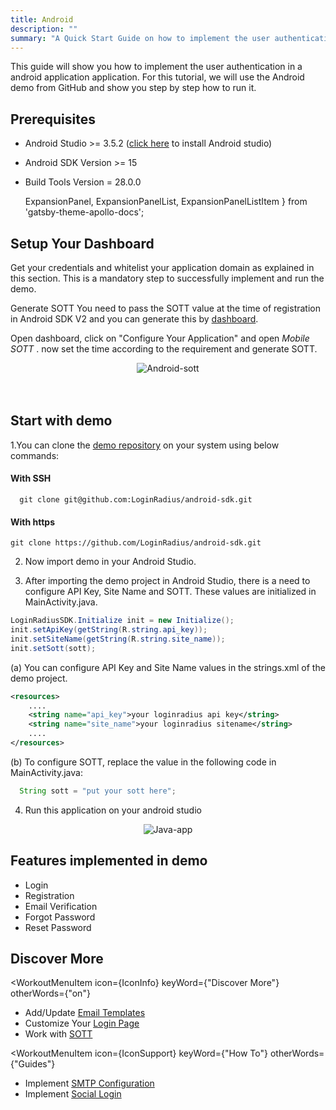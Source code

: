 ```yaml
---
title: Android
description: ""
summary: "A Quick Start Guide on how to implement the user authentication in a android application."
---
```


This guide will show you how to implement the user authentication in a android application application. For this tutorial, we will use the Android demo from GitHub and show you step by step how to run it.

## Prerequisites

* Android Studio >= 3.5.2 ([click here](https://developer.android.com/studio#Requirements) to install Android studio)
* Android SDK Version >= 15
* Build Tools Version = 28.0.0

  ExpansionPanel,
  ExpansionPanelList,
  ExpansionPanelListItem
} from 'gatsby-theme-apollo-docs';


## Setup Your Dashboard

Get your credentials and whitelist your application domain as explained in this section. This is a mandatory step to successfully implement and run the demo.

<ExpansionPanel title="Click here to view details">
<Setup />
</ExpansionPanel>


Generate SOTT You need to pass the SOTT value at the time of registration in Android SDK V2 and you can generate this by [dashboard](https://dashboard.loginradius.com/dashboard).

Open dashboard, click on "Configure Your Application" and open *Mobile SOTT* . now set the time according to the requirement and generate SOTT.

<div style="text-align:center">
  <img src="../assets/sott.png" alt="Android-sott" />
</div>
<br></br>


## Start with demo

1.You can clone the [demo repository](https://github.com/LoginRadius/android-sdk) on your system using below commands:

  #### With SSH
  ```
    git clone git@github.com:LoginRadius/android-sdk.git
  ```
  #### With https
  ```
  git clone https://github.com/LoginRadius/android-sdk.git
  ```
2. Now import demo in your Android Studio.

3. After importing the demo project in Android Studio, there is a need to configure API Key, Site Name and SOTT. These values are initialized in MainActivity.java.

```java
LoginRadiusSDK.Initialize init = new Initialize();
init.setApiKey(getString(R.string.api_key));
init.setSiteName(getString(R.string.site_name));
init.setSott(sott);
```
(a) You can configure API Key and Site Name values in the strings.xml of the demo project.
```xml
<resources>
    ....
    <string name="api_key">your loginradius api key</string>
    <string name="site_name">your loginradius sitename</string>
    ....
</resources>
```
(b) To configure SOTT, replace the value in the following code in MainActivity.java:

```java
  String sott = "put your sott here";
```
4. Run this application on your android studio

<div style="text-align:center">
  <img src="../assets/android.png" alt="Java-app" />
</div>

## Features implemented in demo
- Login
- Registration
- Email Verification
- Forgot Password
- Reset Password

## Discover More


<MenuWrapper>

<WorkoutMenuItem
  icon={IconInfo}
  keyWord={"Discover More"}
  otherWords={"on"}
>

* Add/Update [Email Templates](/howto/email-templates/)
* Customize Your [Login Page](/howto/authentication-theme/)
* Work with [SOTT](/howto/work-with-sott/)

</WorkoutMenuItem>

<WorkoutMenuItem
  icon={IconSupport}
  keyWord={"How To"}
  otherWords={"Guides"}
>

* Implement [SMTP Configuration](/howto/email-smtp-config/)
* Implement [Social Login](/howto/social-login/)

</WorkoutMenuItem>

</MenuWrapper>
